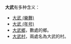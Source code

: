 '''大武'''有多种含义：

*[[大武_(樂舞)|大武 (樂舞)]]
*[[大武_(年号)|大武 (年号)]]
*[[大武鄉|大武鄉]]，數處的鄉。
* [[大武村|大武村]]，兩處名為大武的村。
{{disambig|Cat=二字亞洲相關消歧義}}